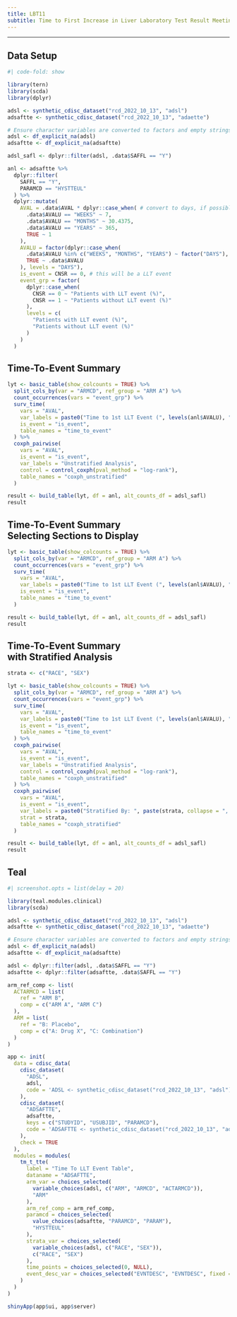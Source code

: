 ```yaml
---
title: LBT11
subtitle: Time to First Increase in Liver Laboratory Test Result Meeting Hy's Law Laboratory Critieria (with Respect to ULN)
---
```


------------------------------------------------------------------------

::: panel-tabset
## Data Setup

```r
#| code-fold: show

library(tern)
library(scda)
library(dplyr)

adsl <- synthetic_cdisc_dataset("rcd_2022_10_13", "adsl")
adsaftte <- synthetic_cdisc_dataset("rcd_2022_10_13", "adaette")

# Ensure character variables are converted to factors and empty strings and NAs are explicit missing levels.
adsl <- df_explicit_na(adsl)
adsaftte <- df_explicit_na(adsaftte)

adsl_safl <- dplyr::filter(adsl, .data$SAFFL == "Y")

anl <- adsaftte %>%
  dplyr::filter(
    SAFFL == "Y",
    PARAMCD == "HYSTTEUL"
  ) %>%
  dplyr::mutate(
    AVAL = .data$AVAL * dplyr::case_when( # convert to days, if possible
      .data$AVALU == "WEEKS" ~ 7,
      .data$AVALU == "MONTHS" ~ 30.4375,
      .data$AVALU == "YEARS" ~ 365,
      TRUE ~ 1
    ),
    AVALU = factor(dplyr::case_when(
      .data$AVALU %in% c("WEEKS", "MONTHS", "YEARS") ~ factor("DAYS"),
      TRUE ~ .data$AVALU
    ), levels = "DAYS"),
    is_event = CNSR == 0, # this will be a LLT event
    event_grp = factor(
      dplyr::case_when(
        CNSR == 0 ~ "Patients with LLT event (%)",
        CNSR == 1 ~ "Patients without LLT event (%)"
      ),
      levels = c(
        "Patients with LLT event (%)",
        "Patients without LLT event (%)"
      )
    )
  )
```

## Time-To-Event Summary

```r
lyt <- basic_table(show_colcounts = TRUE) %>%
  split_cols_by(var = "ARMCD", ref_group = "ARM A") %>%
  count_occurrences(vars = "event_grp") %>%
  surv_time(
    vars = "AVAL",
    var_labels = paste0("Time to 1st LLT Event (", levels(anl$AVALU), ")"),
    is_event = "is_event",
    table_names = "time_to_event"
  ) %>%
  coxph_pairwise(
    vars = "AVAL",
    is_event = "is_event",
    var_labels = "Unstratified Analysis",
    control = control_coxph(pval_method = "log-rank"),
    table_names = "coxph_unstratified"
  )

result <- build_table(lyt, df = anl, alt_counts_df = adsl_safl)
result
```

## Time-To-Event Summary <br/> Selecting Sections to Display

```r
lyt <- basic_table(show_colcounts = TRUE) %>%
  split_cols_by(var = "ARMCD", ref_group = "ARM A") %>%
  count_occurrences(vars = "event_grp") %>%
  surv_time(
    vars = "AVAL",
    var_labels = paste0("Time to 1st LLT Event (", levels(anl$AVALU), ")"),
    is_event = "is_event",
    table_names = "time_to_event"
  )

result <- build_table(lyt, df = anl, alt_counts_df = adsl_safl)
result
```

## Time-To-Event Summary <br/> with Stratified Analysis

```r
strata <- c("RACE", "SEX")

lyt <- basic_table(show_colcounts = TRUE) %>%
  split_cols_by(var = "ARMCD", ref_group = "ARM A") %>%
  count_occurrences(vars = "event_grp") %>%
  surv_time(
    vars = "AVAL",
    var_labels = paste0("Time to 1st LLT Event (", levels(anl$AVALU), ")"),
    is_event = "is_event",
    table_names = "time_to_event"
  ) %>%
  coxph_pairwise(
    vars = "AVAL",
    is_event = "is_event",
    var_labels = "Unstratified Analysis",
    control = control_coxph(pval_method = "log-rank"),
    table_names = "coxph_unstratified"
  ) %>%
  coxph_pairwise(
    vars = "AVAL",
    is_event = "is_event",
    var_labels = paste0("Stratified By: ", paste(strata, collapse = ", ")),
    strat = strata,
    table_names = "coxph_stratified"
  )

result <- build_table(lyt, df = anl, alt_counts_df = adsl_safl)
result
```

## Teal

```r
#| screenshot.opts = list(delay = 20)

library(teal.modules.clinical)
library(scda)

adsl <- synthetic_cdisc_dataset("rcd_2022_10_13", "adsl")
adsaftte <- synthetic_cdisc_dataset("rcd_2022_10_13", "adaette")

# Ensure character variables are converted to factors and empty strings and NAs are explicit missing levels.
adsl <- df_explicit_na(adsl)
adsaftte <- df_explicit_na(adsaftte)

adsl <- dplyr::filter(adsl, .data$SAFFL == "Y")
adsaftte <- dplyr::filter(adsaftte, .data$SAFFL == "Y")

arm_ref_comp <- list(
  ACTARMCD = list(
    ref = "ARM B",
    comp = c("ARM A", "ARM C")
  ),
  ARM = list(
    ref = "B: Placebo",
    comp = c("A: Drug X", "C: Combination")
  )
)

app <- init(
  data = cdisc_data(
    cdisc_dataset(
      "ADSL",
      adsl,
      code = 'ADSL <- synthetic_cdisc_dataset("rcd_2022_10_13", "adsl") %>% df_explicit_na() %>% dplyr::filter(.data$SAFFL == "Y")'
    ),
    cdisc_dataset(
      "ADSAFTTE",
      adsaftte,
      keys = c("STUDYID", "USUBJID", "PARAMCD"),
      code = 'ADSAFTTE <- synthetic_cdisc_dataset("rcd_2022_10_13", "adaette") %>% df_explicit_na() %>% dplyr::filter(.data$SAFFL == "Y")'
    ),
    check = TRUE
  ),
  modules = modules(
    tm_t_tte(
      label = "Time To LLT Event Table",
      dataname = "ADSAFTTE",
      arm_var = choices_selected(
        variable_choices(adsl, c("ARM", "ARMCD", "ACTARMCD")),
        "ARM"
      ),
      arm_ref_comp = arm_ref_comp,
      paramcd = choices_selected(
        value_choices(adsaftte, "PARAMCD", "PARAM"),
        "HYSTTEUL"
      ),
      strata_var = choices_selected(
        variable_choices(adsl, c("RACE", "SEX")),
        c("RACE", "SEX")
      ),
      time_points = choices_selected(0, NULL),
      event_desc_var = choices_selected("EVNTDESC", "EVNTDESC", fixed = TRUE)
    )
  )
)

shinyApp(app$ui, app$server)
```
:::
